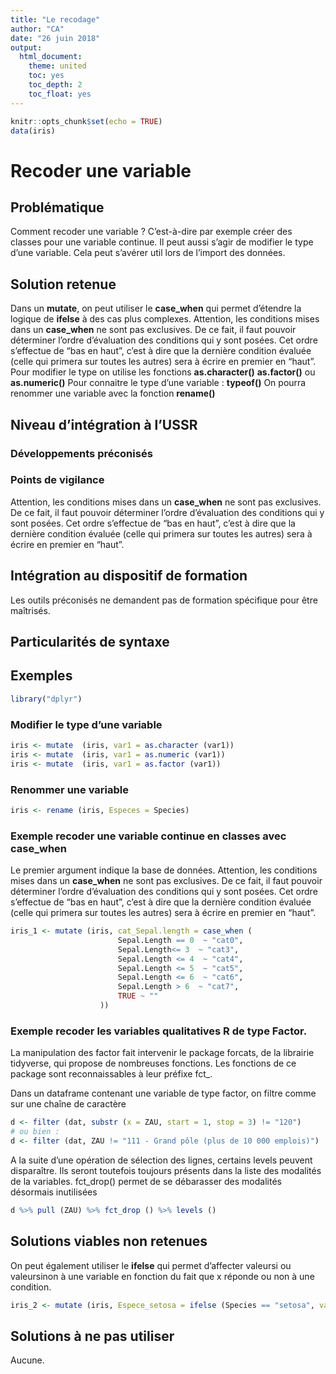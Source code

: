 ---
title: "Le recodage"
author: "CA"
date: "26 juin 2018"
output:
  html_document:
    theme: united
    toc: yes
    toc_depth: 2
    toc_float: yes
---

```{r setup, include=FALSE}
knitr::opts_chunk$set(echo = TRUE)
data(iris)
```
# Recoder une variable

## Problématique

Comment recoder une variable ?
C'est-à-dire par exemple créer des classes pour une variable continue.
Il peut aussi s'agir de modifier le type d'une variable.
Cela peut s'avérer util lors de l'import des données.

## Solution retenue

Dans un **mutate**, on peut utiliser le **case_when** qui permet d’étendre la logique de **ifelse** à des cas plus complexes. 
Attention, les conditions mises dans un **case_when** ne sont pas exclusives. 
De ce fait, il faut pouvoir déterminer l’ordre d’évaluation des conditions qui y sont posées. Cet ordre s’effectue de "bas en haut", c’est à dire que la dernière condition évaluée (celle qui primera sur toutes les autres) sera à écrire en premier en "haut".
Pour modifier le type on utilise les fonctions **as.character()** **as.factor()** ou **as.numeric()**
Pour connaitre le type d'une variable : **typeof()**
On pourra renommer une variable avec la fonction **rename()**

## Niveau d'intégration à l'USSR

### Développements préconisés



### Points de vigilance

Attention, les conditions mises dans un **case_when** ne sont pas exclusives. 
De ce fait, il faut pouvoir déterminer l’ordre d’évaluation des conditions qui y sont posées. Cet ordre s’effectue de "bas en haut", c’est à dire que la dernière condition évaluée (celle qui primera sur toutes les autres) sera à écrire en premier en "haut".

## Intégration au dispositif de formation

Les outils préconisés ne demandent pas de formation spécifique pour être maîtrisés.

## Particularités de syntaxe


## Exemples

```{r init,echo=FALSE,message=FALSE}
library("dplyr")
```


### Modifier le type d'une variable

```{r modif type}

iris <- mutate  (iris, var1 = as.character (var1))
iris <- mutate  (iris, var1 = as.numeric (var1))
iris <- mutate  (iris, var1 = as.factor (var1))
```

### Renommer une variable

```{r rename}

iris <- rename (iris, Especes = Species)

```


### Exemple recoder une variable continue en classes avec case_when

Le premier argument indique la base de données.
Attention, les conditions mises dans un **case_when** ne sont pas exclusives. 
De ce fait, il faut pouvoir déterminer l’ordre d’évaluation des conditions qui y sont posées. Cet ordre s’effectue de "bas en haut", c’est à dire que la dernière condition évaluée (celle qui primera sur toutes les autres) sera à écrire en premier en "haut".

```{r case when}

iris_1 <- mutate (iris, cat_Sepal.length = case_when (
                        Sepal.Length == 0  ~ "cat0",
                        Sepal.Length<= 3  ~ "cat3",
                        Sepal.Length <= 4  ~ "cat4",
                        Sepal.Length <= 5  ~ "cat5",
                        Sepal.Length <= 6  ~ "cat6",
                        Sepal.Length > 6  ~ "cat7",
                        TRUE ~ ""
                    ))

```
### Exemple recoder les variables qualitatives R de type Factor.

La manipulation des factor fait intervenir le package forcats, de la librairie tidyverse, qui propose de nombreuses fonctions. Les fonctions de ce package sont reconnaissables à leur préfixe fct_.

Dans un dataframe contenant une variable de type factor, on filtre comme sur une chaîne de caractère

```{r factor}
d <- filter (dat, substr (x = ZAU, start = 1, stop = 3) != "120")
# ou bien :
d <- filter (dat, ZAU != "111 - Grand pôle (plus de 10 000 emplois)")

```
A la suite d’une opération de sélection des lignes, certains levels peuvent disparaître. Ils seront toutefois toujours présents dans la liste des modalités de la variables. fct_drop() permet de se débarasser des modalités désormais inutilisées
```{r fct_drop}
d %>% pull (ZAU) %>% fct_drop () %>% levels ()
```

## Solutions viables non retenues

On peut également utiliser le **ifelse** qui permet d’affecter valeursi ou valeursinon à une variable en fonction du fait que x réponde ou non à une condition.

```{r ifelse}

iris_2 <- mutate (iris, Espece_setosa = ifelse (Species == "setosa", val1 = TRUE, val2 = FALSE))

```


## Solutions à ne pas utiliser

Aucune.
